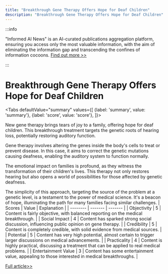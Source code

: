 ```yaml
---
title: "Breakthrough Gene Therapy Offers Hope for Deaf Children"
description: "Breakthrough Gene Therapy Offers Hope for Deaf Children"
---
```



:::info

"Informed AI News" is an AI-curated publications aggregation platform, ensuring you access only the most valuable information, with the aim of eliminating the information gap and transcending the confines of information cocoons.  [Find out more >>](/docs/guides)

:::

# Breakthrough Gene Therapy Offers Hope for Deaf Children


<Tabs
	defaultValue="summary"
	values={[
	{label: 'summary', value: 'summary'},
	{label: 'score', value: 'score'},
]}>
<TabItem value="summary">


New gene therapy brings tears of joy to a family, offering hope for deaf children. This breakthrough treatment targets the genetic roots of hearing loss, potentially restoring auditory function.

Gene therapy involves altering the genes inside the body's cells to treat or prevent disease. In this case, it aims to correct the genetic mutations causing deafness, enabling the auditory system to function normally.

The emotional impact on families is profound, as they witness the transformation of their children's lives. This therapy not only restores hearing but also opens a world of possibilities for those affected by genetic deafness.

The simplicity of this approach, targeting the source of the problem at a genetic level, is a testament to the power of medical science. It's a beacon of hope, illuminating the path for many families facing similar challenges.
</TabItem>
<TabItem value="score">
	| Scores     | Value   | Explanation |
	| -------- | ------- | ------- |
	| Objectivity  | 5    | Content is fairly objective, with balanced reporting on the medical breakthrough.    |
	| Social Impact | 4     | Content has sparked strong social discussion, influencing public opinion on gene therapy.    |
	| Credibility    | 5    | Content is completely credible, with solid evidence from medical sources.    |
	| Potential    | 5    | Content has very high potential, almost certain to trigger larger discussions on medical advancements.    |
	| Practicality    | 4    | Content is highly practical, discussing a treatment that can be applied to real medical problems.    |
	| Entertainment Value    | 3    | Content has some entertainment value, appealing to those interested in medical breakthroughs.    |
</TabItem>
</Tabs>

[Full article>>](https://medicalxpress.com/news/2024-06-family-cried-gene-therapy-deaf.html)
